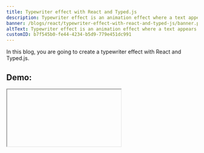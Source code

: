 ```yaml
---
title: Typewriter effect with React and Typed.js
description: Typewriter effect is an animation effect where a text appears like someone is typing.
banner: /blogs/react/typewriter-effect-with-react-and-typed-js/banner.png
altText: Typewriter effect is an animation effect where a text appears like someone is typing.
customID: b7f545b0-fe44-4234-b5d9-779e451dc991
---
```


In this blog, you are going to create a typewriter effect with React and Typed.js.

## Demo:

<Iframe videoID='06DLL8JVrOE'  />

## Starter code.

- Create a React project(I am using NextJS) and install typed.js

```bash
yarn add typed.js
```

- index.js file:

```javascript
import React from 'react'
import Image from 'next/image'

import TypeWriter from '../components/TypeWriter'
import { container, overlay } from '../../styles/type.module.css'

const Type = () => {
	return (
		<div className={container}>
			<TypeWriter />
			<Image src='/tw_2.jpg' layout='fill' objectFit='cover' alt='Taylor swift' />
		</div>
	)
}

export default Type
```

- TypeWriter.jsx file:

```javascript
import React from 'react'

import { typeContainer } from '../../styles/type.module.css'

const Type = () => {
	return (
		<div className={typeContainer}>
			<h1 style={{ display: 'inline' }} />
		</div>
	)
}
```

- type.module.css file for styles

```css
.container {
	height: 100vh;
	position: relative;
}

.typeContainer {
	position: absolute;
	background: #02020294;
	width: 100vw;
	z-index: 20;
	color: white;
	padding: 50px 0;
	bottom: 15%;
	padding-left: 2rem;
}
```

- Result
  ![Result without typewriter effect](https://dev-to-uploads.s3.amazonaws.com/uploads/articles/my5376y2m4pm708sabps.png)

We don't have anything special. We have just a container with the position of `relative`. The container is taking full width and height of the screen.

A nextjs Image component is used to display the image as if it is a background image.
Behind the scenes, the image is positioned `absolute` and it is taking the whole width and height of its container to make it look like a background image.

On the Typewriter component, we have a container with className of `.typeContainer`. It is also positioned as `absolute`. Inside we have an `h1` tag. This will be used to create a typewriter effect.

Let's do the actual task.

- import typed.js

```javascript
import Typed from 'typed.js'
```

- We need to create two refs with the `useRef` hook. With ref, we can reference the dom element.

```javascript
// TypeWriter.jsx
const Type = () => {
	// Create reference to store the DOM element containing the animation
	const el = React.useRef(null)
	// Create reference to store the Typed instance itself
	const typed = React.useRef(null)

	return (
		<div className={typeContainer}>
			<h1 ref={el} style={{ display: 'inline' }} />
		</div>
	)
}
```

We have attached the `el` ref to the h1 using the `ref` prop.

- We need to use the useEffect hook which will always run after the component gets mounted

```javascript
const Type = () => {
	// Create reference to store the DOM element containing the animation
	const el = React.useRef(null)
	// Create reference to store the Typed instance itself
	const typed = React.useRef(null)

	React.useEffect(() => {
		const options = {
			// strings that will be rendered for typewriter effect
			strings: [
				'Hello, My name is Taylor Swift.',
				"My new album Red (Taylor's Version) is coming on November 12, 2021.",
				'PRE-ORDER NOW',
			],
			typeSpeed: 50, // typeing speed will be 50ms
			backSpeed: 10, // typing backSpeed will be 10ms
			loop: true,
		}

		// elRef refers to the <h1 /> rendered below
		typed.current = new Typed(el.current, options)

		return () => {
			// Make sure to destroy Typed instance during cleanup
			// to prevent memory leaks
			typed.current.destroy()
		}
	}, [])

	return (
		<div className={typeContainer}>
			<h1 ref={el} style={{ display: 'inline' }} />
		</div>
	)
}
```

We have created a new instance of the Typed class passing the `h1` dom reference and options.

To see more available options visit [ the docs ](http://mattboldt.github.io/typed.js/docs)

Our Final Result:

<Iframe videoID='06DLL8JVrOE'  />

That's it for this blog.
